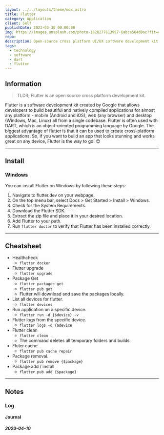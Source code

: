 ```yaml
---
layout: ../../layouts/theme/mdx.astro
title: Flutter
category: Application
client: Self
publishDate: 2023-03-30 00:00:00
img: https://images.unsplash.com/photo-1628277613967-6abca504d0ac?fit=crop&w=1400&h=700&q=75
repo:
description: Open-source cross platform UI/UX software development kit based upon Dart and created by Google.
tags:
  - technology
  - software
  - dart
  - flutter
---
```


## Information

> TLDR; Flutter is an open source cross platform development kit.

Flutter is a software development kit created by Google that allows developers to build beautiful and natively compiled applications for almost any platform - mobile (Android and iOS), web (any browser) and desktop (Windows, Mac, Linux) all from a single codebase. 
Flutter is often used with DART, which is an object-oriented programming language by Google. 
The biggest advantage of flutter is that it can be used to create cross-platform applications. 
So, if you want to build an app that looks stunning and works great on any device, Flutter is the way to go! 😊


* * *

## Install

### Windows

You can install Flutter on Windows by following these steps:

1. Navigate to flutter.dev on your webpage.
2. On the top menu bar, select Docs > Get Started > Install > Windows.
3. Check for the System Requirements.
4. Download the Flutter SDK.
5. Extract the zip file and place it in your desired location.
6. Add Flutter to your path.
7. Run `flutter doctor` to verify that Flutter has been installed correctly.



* * *

## Cheatsheet

- Healthcheck
  - `flutter docker`
- Flutter upgrade
  - `flutter upgrade`
- Package Get
  - `flutter packages get`
  - `flutter pub get`
  - Flutter will download and save the packages locally.
- List all devices for flutter.
  - `flutter devices`
- Run application on a specific device.
  - `flutter run -d {$device} -v`
- Flutter logs from the specific device.
  - `flutter logs -d {$device`
- Flutter clean
  - `flutter clean`
  - The command deletes all temporary folders and builds.
- Fluter cache
  - `flutter pub cache repair`
- Package removal.
  - `flutter pub remove {$package}`
- Package add / install
  - `flutter pub add {$package}`

* * *

## Notes

### Log

#### Journal

##### 2023-04-10